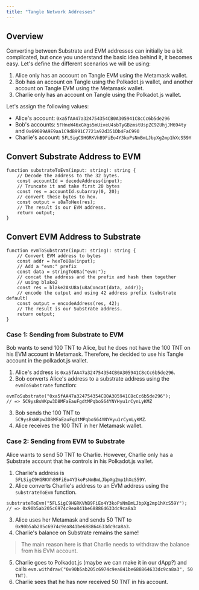 ```yaml
---
title: "Tangle Network Addresses"
---
```


## Overview

Converting between Substrate and EVM addresses can initially be a bit complicated, but once you understand the basic idea behind it, it becomes easy. Let's define the different scenarios we will be using:

1. Alice only has an account on Tangle EVM using the Metamask wallet.
2. Bob has an account on Tangle using the Polkadot.js wallet, and another account on Tangle EVM using the Metamask wallet.
3. Charlie only has an account on Tangle using the Polkadot.js wallet.

Let's assign the following values:

- Alice's account: `0xa5fAA47a324754354CB0A305941C8cCc6b5de296`
- Bob's accounts: `5FHneW46xGXgs5mUiveU4sbTyGBzmstUspZC92UhjJM694ty` and `0x690B9A9E9aa1C9dB991C7721a92d351Db4FaC990`
- Charlie's account: `5FLSigC9HGRKVhB9FiEo4Y3koPsNmBmLJbpXg2mp1hXcS59Y`

## Convert Substrate Address to EVM

```tsx
function substrateToEvm(input: string): string {
	// Decode the address to the 32 bytes.
	const accountId = decodeAddress(input);
	// Truncate it and take first 20 bytes
	const res = accountId.subarray(0, 20);
	// convert these bytes to hex.
	const output = u8aToHex(res);
	// The result is our EVM address.
	return output;
}
```

## Convert EVM Address to Substrate

```tsx
function evmToSubstrate(input: string): string {
	// Convert EVM address to bytes
	const addr = hexToU8a(input);
	// Add a "evm:" prefix
	const data = stringToU8a("evm:");
	// concat the address and the prefix and hash them together
	// using blake2
	const res = blake2AsU8a(u8aConcat(data, addr));
	// encode the output and using 42 address prefix (substrate default)
	const output = encodeAddress(res, 42);
	// The result is our Substrate address.
	return output;
}
```

### Case 1: Sending from Substrate to EVM

Bob wants to send 100 TNT to Alice, but he does not have the 100 TNT on his EVM account in Metamask. Therefore, he decided to use his Tangle account in the polkadot.js wallet.

1. Alice's address is `0xa5fAA47a324754354CB0A305941C8cCc6b5de296`.
2. Bob converts Alice's address to a substrate address using the `evmToSubstrate` function:

```tsx
evmToSubstrate("0xa5fAA47a324754354CB0A305941C8cCc6b5de296");
// => 5C9ysBsWKpw3D8MFaEauFgdtMPqboS64YNYHyu1rCynLyKMZ
```
3. Bob sends the 100 TNT to `5C9ysBsWKpw3D8MFaEauFgdtMPqboS64YNYHyu1rCynLyKMZ`.
4. Alice receives the 100 TNT in her Metamask wallet.

### Case 2: Sending from EVM to Substrate

Alice wants to send 50 TNT to Charlie. However, Charlie only has a Substrate account that he controls in his Polkadot.js wallet.

1. Charlie's address is `5FLSigC9HGRKVhB9FiEo4Y3koPsNmBmLJbpXg2mp1hXcS59Y`.
2. Alice converts Charlie's address to an EVM address using the `substrateToEvm` function.
```tsx
substrateToEvm("5FLSigC9HGRKVhB9FiEo4Y3koPsNmBmLJbpXg2mp1hXcS59Y");
// => 0x90b5ab205c6974c9ea841be688864633dc9ca8a3
```
3. Alice uses her Metamask and sends 50 TNT to `0x90b5ab205c6974c9ea841be688864633dc9ca8a3`.
4. Charlie's balance on Substrate remains the same!
> The main reason here is that Charlie needs to withdraw the balance from his EVM account.
5. Charlie goes to Polkadot.js (maybe we can make it in our dApp?) and calls `evm.withdraw("0x90b5ab205c6974c9ea841be688864633dc9ca8a3", 50 TNT)`.
6. Charlie sees that he has now received 50 TNT in his account.

